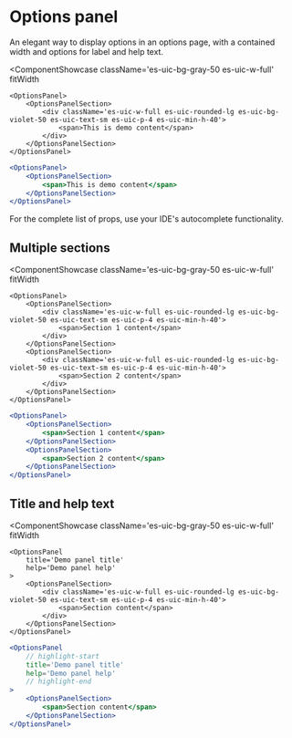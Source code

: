 # Options panel


An elegant way to display options in an options page, with a contained width and options for label and help text.

<ComponentShowcase
	className='es-uic-bg-gray-50 es-uic-w-full'
	fitWidth
>
	<OptionsPanel>
		<OptionsPanelSection>
			<div className='es-uic-w-full es-uic-rounded-lg es-uic-bg-violet-50 es-uic-text-sm es-uic-p-4 es-uic-min-h-40'>
				<span>This is demo content</span>
			</div>
		</OptionsPanelSection>
	</OptionsPanel>
</ComponentShowcase>

```jsx
<OptionsPanel>
	<OptionsPanelSection>
		<span>This is demo content</span>
	</OptionsPanelSection>
</OptionsPanel>
```

For the complete list of props, use your IDE's autocomplete functionality.

## Multiple sections

<ComponentShowcase
	className='es-uic-bg-gray-50 es-uic-w-full'
	fitWidth
>
	<OptionsPanel>
		<OptionsPanelSection>
			<div className='es-uic-w-full es-uic-rounded-lg es-uic-bg-violet-50 es-uic-text-sm es-uic-p-4 es-uic-min-h-40'>
				<span>Section 1 content</span>
			</div>
		</OptionsPanelSection>
		<OptionsPanelSection>
			<div className='es-uic-w-full es-uic-rounded-lg es-uic-bg-violet-50 es-uic-text-sm es-uic-p-4 es-uic-min-h-40'>
				<span>Section 2 content</span>
			</div>
		</OptionsPanelSection>
	</OptionsPanel>
</ComponentShowcase>

```jsx
<OptionsPanel>
	<OptionsPanelSection>
		<span>Section 1 content</span>
	</OptionsPanelSection>
	<OptionsPanelSection>
		<span>Section 2 content</span>
	</OptionsPanelSection>
</OptionsPanel>
```

## Title and help text

<ComponentShowcase
	className='es-uic-bg-gray-50 es-uic-w-full'
	fitWidth
>
	<OptionsPanel
		title='Demo panel title'
		help='Demo panel help'
	>
		<OptionsPanelSection>
			<div className='es-uic-w-full es-uic-rounded-lg es-uic-bg-violet-50 es-uic-text-sm es-uic-p-4 es-uic-min-h-40'>
				<span>Section content</span>
			</div>
		</OptionsPanelSection>
	</OptionsPanel>
</ComponentShowcase>

```jsx
<OptionsPanel
	// highlight-start
	title='Demo panel title'
	help='Demo panel help'
	// highlight-end
>
	<OptionsPanelSection>
		<span>Section content</span>
	</OptionsPanelSection>
</OptionsPanel>
```
